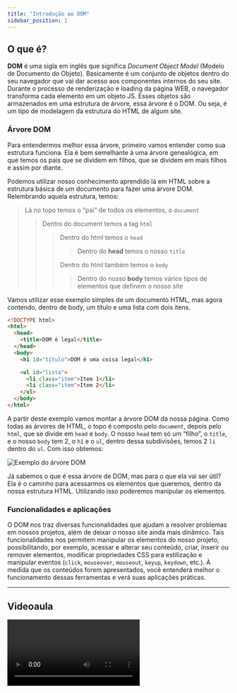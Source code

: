 ```yaml
---
title: "Introdução ao DOM"
sidebar_position: 1
---
```


## O que é?

**DOM** é uma sigla em inglês que significa _Document Object Model_ (Modelo de Documento do Objeto). Basicamente é um conjunto de objetos dentro do seu navegador que vai dar acesso aos componentes internos do seu site. Durante o processo de renderização e loading da página WEB, o navegador transforma cada elemento em um objeto JS. Esses objetos são armazenados em uma estrutura de árvore, essa árvore é o DOM. Ou seja, é um tipo de modelagem da estrutura do HTML de algum site.

### Árvore DOM

Para entendermos melhor essa árvore, primeiro vamos entender como sua estrutura funciona. Ela é bem semelhante à uma árvore genealógica, em que temos os pais que se dividem em filhos, que se dividem em mais filhos e assim por diante.

Podemos utilizar nosso conhecimento aprendido lá em HTML sobre a estrutura básica de um documento para fazer uma árvore DOM. Relembrando aquela estrutura, temos:

> Lá no topo temos o “pai” de todos os elementos, o `document`
>
> > Dentro do document temos a tag `html`
> >
> > > Dentro do html temos o `head`
> > >
> > > > Dentro do **head** temos o nosso `title`
> > >
> > > Dentro do html também temos o `body`
> > >
> > > > Dentro do nosso **body** temos vários tipos de elementos que definem o nosso site

Vamos utilizar esse exemplo simples de um documento HTML, mas agora contendo, dentro de body, um título e uma lista com dois itens.

```html
<!DOCTYPE html>
<html>
  <head>
    <title>DOM é legal</title>
  </head>
  <body>
    <h1 id="título">DOM é uma coisa legal</h1>

    <ul id="lista">
      <li class="item">Item 1</li>
      <li class="item">Item 2</li>
    </ul>
  </body>
</html>
```

A partir deste exemplo vamos montar a árvore DOM da nossa página. Como todas as árvores de HTML, o topo é composto pelo `document`, depois pelo `html`, que se divide em `head` e `body`. O nosso `head` tem só um “filho”, o `title`, e o nosso `body` tem 2, o `h1` e o `ul`, dentro dessa subdivisões, temos 2 `li` dentro do `ul`. Com isso obtemos:

![Exemplo do árvore DOM](../../img/arvoreDOM.png)

Já sabemos o que é essa árvore de DOM, mas para o que ela vai ser útil? Ela é o caminho para acessarmos os elementos que queremos, dentro da nossa estrutura HTML. Utilizando isso poderemos manipular os elementos.

### Funcionalidades e aplicações

O DOM nos traz diversas funcionalidades que ajudam a resolver problemas em nossos projetos, além de deixar o nosso site ainda mais dinâmico. Tais funcionalidades nos permitem manipular os elementos do nosso projeto, possibilitando, por exemplo, acessar e alterar seu conteúdo, criar, inserir ou remover elementos, modificar propriedades CSS para estilização e manipular eventos (`click`, `mouseover`, `mouseout`, `keyup`, `keydown`, etc.). À medida que os conteúdos forem apresentados, você entenderá melhor o funcionamento dessas ferramentas e verá suas aplicações práticas.

---

## Videoaula

<video src="https://www.youtube.com/embed/HML5E048auM" />

---


## Quiz

As questões abaixo fazem menção ao que você aprendeu no conteúdo escrito e no vídeo sobre introdução de DOM em JS.

<Quiz
  question="1. O que é DOM?"
  answers={[
    "Uma técnica avançada de design de páginas da web.",
    "Uma linguagem de programação para criação de páginas da web.",
    "Um método de manipulação do array.",
    "É um modelo da estrutura do HTML de algum site, composto por elementos convertidos em objetos JS.",
    "Um acesso à uma página WEB que foi convertido em uma árvore plantada em prol do combate ao aquecimento global.",
  ]}
  correctIndex={3}
/>

<Quiz
  question="2. Como é formada a árvore DOM?"
  answers={[
    "A árvore DOM é formada por alguns elementos HTML em uma única entidade.",
    "É um processo automático realizado pelo JS durante o processo de subir a página para a WEB pela primeira vez.",
    "Os elementos HTML são transformados em objetos JavaScript e organizados em uma estrutura de árvore.",
    "O desenvolvedor precisa desenhar manualmente a árvore DOM usando uma ferramenta de modelagem.",
    "A árvore DOM é construída a partir da interpretação do CSS pelo navegador.",
  ]}
  correctIndex={2}
/>

Árvore DOM para o quiz 3:

![Árvore DOM do quiz 3](../../img/Arvore-DOM-quiz3.png)
![Opções para as respostas do quiz 3](../../img/Opcoes-quiz3.png)

<Quiz
  question="3. Qual é o código que representa corretamente a árvore DOM acima?"
  answers={["a)", "b)", "c)", "d)"]}
  correctIndex={0}
/>
